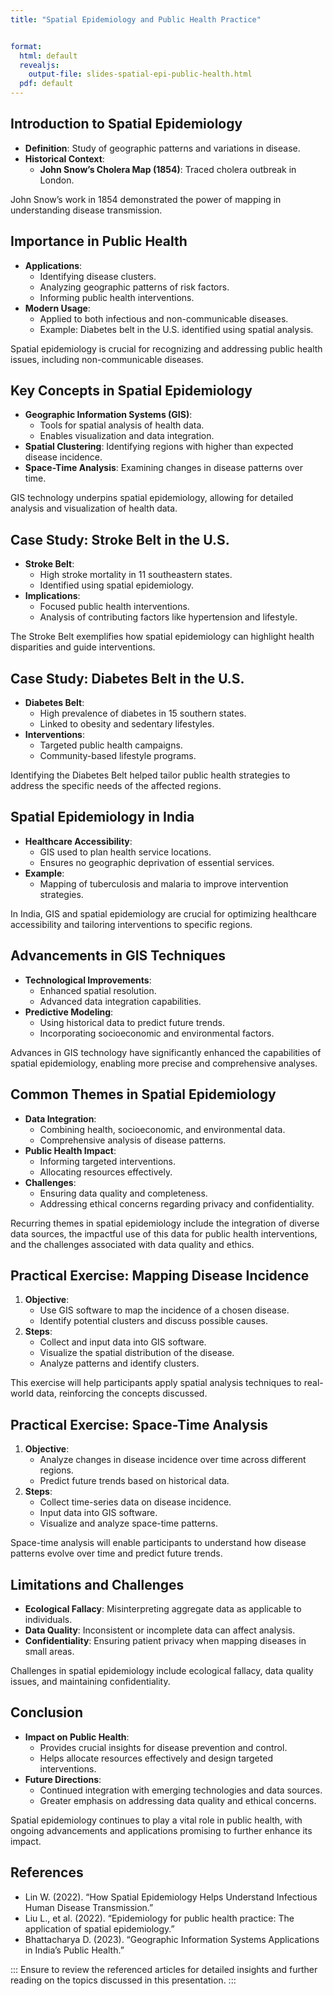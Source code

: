 ```yaml
---
title: "Spatial Epidemiology and Public Health Practice"


format: 
  html: default
  revealjs: 
    output-file: slides-spatial-epi-public-health.html
  pdf: default
---
```


## Introduction to Spatial Epidemiology

- **Definition**: Study of geographic patterns and variations in disease.
- **Historical Context**:
  - **John Snow's Cholera Map (1854)**: Traced cholera outbreak in London.

::: notes
John Snow's work in 1854 demonstrated the power of mapping in understanding disease transmission.
:::

## Importance in Public Health

- **Applications**:
  - Identifying disease clusters.
  - Analyzing geographic patterns of risk factors.
  - Informing public health interventions.
- **Modern Usage**:
  - Applied to both infectious and non-communicable diseases.
  - Example: Diabetes belt in the U.S. identified using spatial analysis.

::: notes
Spatial epidemiology is crucial for recognizing and addressing public health issues, including non-communicable diseases.
:::

## Key Concepts in Spatial Epidemiology

- **Geographic Information Systems (GIS)**:
  - Tools for spatial analysis of health data.
  - Enables visualization and data integration.
- **Spatial Clustering**: Identifying regions with higher than expected disease incidence.
- **Space-Time Analysis**: Examining changes in disease patterns over time.

::: notes
GIS technology underpins spatial epidemiology, allowing for detailed analysis and visualization of health data.
:::

## Case Study: Stroke Belt in the U.S.

- **Stroke Belt**:
  - High stroke mortality in 11 southeastern states.
  - Identified using spatial epidemiology.
- **Implications**:
  - Focused public health interventions.
  - Analysis of contributing factors like hypertension and lifestyle.

::: notes
The Stroke Belt exemplifies how spatial epidemiology can highlight health disparities and guide interventions.
:::

## Case Study: Diabetes Belt in the U.S.

- **Diabetes Belt**:
  - High prevalence of diabetes in 15 southern states.
  - Linked to obesity and sedentary lifestyles.
- **Interventions**:
  - Targeted public health campaigns.
  - Community-based lifestyle programs.

::: notes
Identifying the Diabetes Belt helped tailor public health strategies to address the specific needs of the affected regions.
:::

## Spatial Epidemiology in India

- **Healthcare Accessibility**:
  - GIS used to plan health service locations.
  - Ensures no geographic deprivation of essential services.
- **Example**:
  - Mapping of tuberculosis and malaria to improve intervention strategies.

::: notes
In India, GIS and spatial epidemiology are crucial for optimizing healthcare accessibility and tailoring interventions to specific regions.
:::

## Advancements in GIS Techniques

- **Technological Improvements**:
  - Enhanced spatial resolution.
  - Advanced data integration capabilities.
- **Predictive Modeling**:
  - Using historical data to predict future trends.
  - Incorporating socioeconomic and environmental factors.

::: notes
Advances in GIS technology have significantly enhanced the capabilities of spatial epidemiology, enabling more precise and comprehensive analyses.
:::

## Common Themes in Spatial Epidemiology

- **Data Integration**:
  - Combining health, socioeconomic, and environmental data.
  - Comprehensive analysis of disease patterns.
- **Public Health Impact**:
  - Informing targeted interventions.
  - Allocating resources effectively.
- **Challenges**:
  - Ensuring data quality and completeness.
  - Addressing ethical concerns regarding privacy and confidentiality.

::: notes
Recurring themes in spatial epidemiology include the integration of diverse data sources, the impactful use of this data for public health interventions, and the challenges associated with data quality and ethics.
:::

## Practical Exercise: Mapping Disease Incidence

1. **Objective**:
   - Use GIS software to map the incidence of a chosen disease.
   - Identify potential clusters and discuss possible causes.
2. **Steps**:
   - Collect and input data into GIS software.
   - Visualize the spatial distribution of the disease.
   - Analyze patterns and identify clusters.

::: notes
This exercise will help participants apply spatial analysis techniques to real-world data, reinforcing the concepts discussed.
:::

## Practical Exercise: Space-Time Analysis

1. **Objective**:
   - Analyze changes in disease incidence over time across different regions.
   - Predict future trends based on historical data.
2. **Steps**:
   - Collect time-series data on disease incidence.
   - Input data into GIS software.
   - Visualize and analyze space-time patterns.

::: notes
Space-time analysis will enable participants to understand how disease patterns evolve over time and predict future trends.
:::

## Limitations and Challenges

- **Ecological Fallacy**: Misinterpreting aggregate data as applicable to individuals.
- **Data Quality**: Inconsistent or incomplete data can affect analysis.
- **Confidentiality**: Ensuring patient privacy when mapping diseases in small areas.

::: notes
Challenges in spatial epidemiology include ecological fallacy, data quality issues, and maintaining confidentiality.
:::

## Conclusion

- **Impact on Public Health**:
  - Provides crucial insights for disease prevention and control.
  - Helps allocate resources effectively and design targeted interventions.
- **Future Directions**:
  - Continued integration with emerging technologies and data sources.
  - Greater emphasis on addressing data quality and ethical concerns.

::: notes
Spatial epidemiology continues to play a vital role in public health, with ongoing advancements and applications promising to further enhance its impact.
:::

## References

- Lin W. (2022). "How Spatial Epidemiology Helps Understand Infectious Human Disease Transmission."
- Liu L., et al. (2022). "Epidemiology for public health practice: The application of spatial epidemiology."
- Bhattacharya D. (2023). "Geographic Information Systems Applications in India's Public Health."

:::
Ensure to review the referenced articles for detailed insights and further reading on the topics discussed in this presentation.
:::
